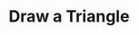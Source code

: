 ---
title: Draw a Triangle
description: Simple Astroids clone using assets from Kenney's Space Shooter Redux and Space Shooter Extension.
pubDate: Nov. 12, 2017
heroImage: /tuts/gtk-ast/astroids_02.png
source: https://github.com/kion-dgl/DashGL-GTK-Astroids-Tutorial/tree/master/02_Draw_a_Triangle
---